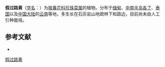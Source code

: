 {{Speciesbox
| name = 假过路黄
| status = 
| status_system = 
| image =
| genus = Lysimachia
| species = peduncularis
| authority = Wall. et Kurz
}}

'''假过路黄'''（[[学名|学名]]：{{lang|la|''Lysimachia peduncularis''}}）为[[报春花科|报春花科]][[珍珠菜属|珍珠菜属]]的植物。分布于[[缅甸|缅甸]]、[[中南半岛各了|中南半岛各了]]、[[泰国|泰国]]以及[[中国大陆|中国大陆]]的[[云南|云南]]等地，多生长在石灰岩山地疏林下和路边，目前尚未由人工引种栽培。

== 参考文献 ==
<div class="references-small">
* {{cite web| url =http://www.bioinfo.cn/db05/KmzwSpecies.php?action=view&id=17612| title =假过路黄| work =《中国高等植物数据库全库》| publisher =中国科学院微生物研究所| author =昆明植物研究所| accessdate =2009-02-25| deadurl =yes| archiveurl =https://web.archive.org/web/20160305005252/http://www.bioinfo.cn/db05/KmzwSpecies.php?action=view&id=17612| archivedate =2016-03-05}}
</div>
{{Taxonbar|from=Q10888718}}

[[Category:珍珠菜属|假过路黄]]


{{植物小作品}}